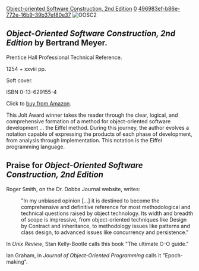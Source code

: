 [[Property:title|Object-oriented Software Construction, 2nd Edition]]
[[Property:weight|0]]
[[Property:uuid|496983ef-b86e-772e-16b9-39b37ef80e37]]
[[Image:OOSC2 small|OOSC2]]


=='''''Object-Oriented Software Construction, 2nd Edition''''' by Bertrand Meyer.==

Prentice Hall Professional Technical Reference.

1254 + xxviii pp.

Soft cover.

<nowiki>ISBN 0-13-629155-4</nowiki>


Click to [http://www.amazon.com/Object-Oriented-Software-Construction-Book-CD-ROM/dp/0136291554 buy from Amazon].


This Jolt Award winner takes the reader through the clear, logical, and comprehensive formation of a method for object-oriented software development ... the Eiffel method. During this journey, the author evolves a notation capable of expressing the products of each phase of development, from analysis through implementation. This notation is the Eiffel programming language.


==Praise for '''''Object-Oriented Software Construction, 2nd Edition'''''==

Roger Smith, on the Dr. Dobbs Journal website, writes:

:"In my unbiased opinion [...] it is destined to become the comprehensive and definitive reference for most methodological and technical questions raised by object technology. Its width and breadth of scope is impressive, from object-oriented techniques like Design by Contract and inheritance, to methodology issues like patterns and class design, to advanced issues like concurrency and persistence."


In ''Unix Review'', Stan Kelly-Bootle calls this book "The ultimate O-O guide."


Ian Graham, in ''Journal of Object-Oriented Programming'' calls it "Epoch-making".




